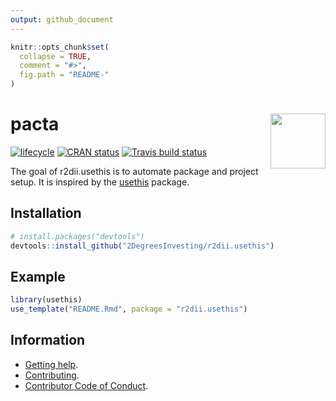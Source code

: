 ```yaml
---
output: github_document 
---
```

<!-- README.md is generated from README.Rmd. Please edit that file -->

```r
knitr::opts_chunk$set(
  collapse = TRUE,
  comment = "#>",
  fig.path = "README-"
)
```

# <img src="https://i.imgur.com/3jITMq8.png" align="right" height=88 /> pacta

[![lifecycle](https://img.shields.io/badge/lifecycle-experimental-orange.svg)](https://www.tidyverse.org/lifecycle/#experimental)
[![CRAN status](https://www.r-pkg.org/badges/version/r2dii.usethis)](https://cran.r-project.org/package=r2dii.usethis)
[![Travis build status](https://travis-ci.org/2DegreesInvesting/r2dii.usethis.svg?branch=master)](https://travis-ci.org/2DegreesInvesting/r2dii.usethis)

The goal of r2dii.usethis is to automate package and project setup. It is inspired by the [usethis](https://usethis.r-lib.org/) package.

## Installation

```R
# install.packages("devtools")
devtools::install_github("2DegreesInvesting/r2dii.usethis")
```

## Example

```R
library(usethis)
use_template("README.Rmd", package = "r2dii.usethis")
```

## Information

* [Getting help](https://github.com/2DegreesInvesting/r2dii.usethis/blob/master/.github/SUPPORT.md).
* [Contributing](https://github.com/2DegreesInvesting/r2dii.usethis/blob/master/.github/CONTRIBUTING.md).
* [Contributor Code of Conduct](https://github.com/2DegreesInvesting/r2dii.usethis/blob/master/.github/CODE_OF_CONDUCT.md).
